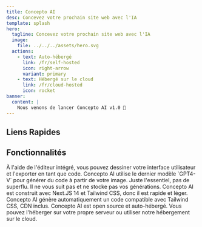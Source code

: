 ```yaml
---
title: Concepto AI
desc: Concevez votre prochain site web avec l'IA
template: splash
hero:
  tagline: Concevez votre prochain site web avec l'IA
  image:
    file: ../../../assets/hero.svg
  actions:
    - text: Auto-hébergé
      link: /fr/self-hosted
      icon: right-arrow
      variant: primary
    - text: Hébergé sur le cloud
      link: /fr/cloud-hosted
      icon: rocket
banner:
  content: |
    Nous venons de lancer Concepto AI v1.0 🚀
---
```



## Liens Rapides

<CardGrid>
  <LinkCard title="Qu'est-ce que Concepto AI?" href="/fr/about/what-is-concepto" />
  <LinkCard title="Comment fonctionne Concepto AI?" href="/fr/about/how-does-concepto-work" />
</CardGrid>

## Fonctionnalités

<CardGrid>
	<Card title="Dessinez votre interface utilisateur" icon="pencil">
		À l'aide de l'éditeur intégré, vous pouvez dessiner votre interface utilisateur et l'exporter en tant que code.
	</Card>
	<Card title="Générez avec l'IA" icon="laptop">
		Concepto AI utilise le dernier modèle `GPT4-V` pour générer du code à partir de votre image.
	</Card>
	<Card title="Respectueux de la vie privée" icon="open-book">
		Juste l'essentiel, pas de superflu. Il ne vous suit pas et ne stocke pas vos générations.
	</Card>
	<Card title="Léger et Rapide" icon="rocket">
		Concepto AI est construit avec Next.JS 14 et Tailwind CSS, donc il est rapide et léger.
	</Card>
	<Card title="Code compatible" icon="setting">
		Concepto AI génère automatiquement un code compatible avec Tailwind CSS, CDN inclus.
	</Card>
	<Card title="Auto-hébergé et Hébergement sur le cloud" icon="list-format">
		Concepto AI est open source et auto-hébergé. Vous pouvez l'héberger sur votre propre serveur ou utiliser notre hébergement sur le cloud.
	</Card>
</CardGrid>
